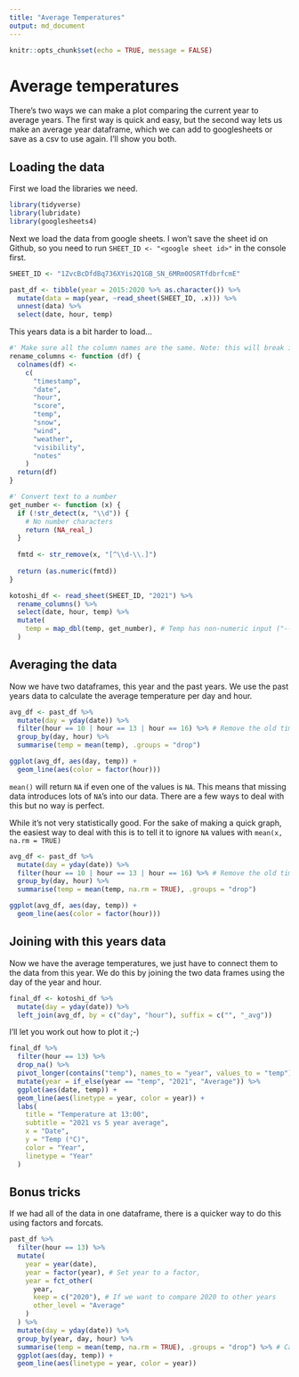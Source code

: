 ```yaml
---
title: "Average Temperatures"
output: md_document
---
```


```r
knitr::opts_chunk$set(echo = TRUE, message = FALSE)
```

# Average temperatures

There's two ways we can make a plot comparing the current year to average years. The first way is quick and easy, but the second way lets us make an average year dataframe, which we can add to googlesheets or save as a csv to use again. I'll show you both.

## Loading the data

First we load the libraries we need.
```r
library(tidyverse)
library(lubridate)
library(googlesheets4)
```

Next we load the data from google sheets. I won't save the sheet id on Github, so you need to run `SHEET_ID <- "<google sheet id>"` in the console first.

```r
SHEET_ID <- "1ZvcBcDfdBq736XYis2Q1GB_SN_6MRm0OSRTfdbrfcmE"
```

```r
past_df <- tibble(year = 2015:2020 %>% as.character()) %>% 
  mutate(data = map(year, ~read_sheet(SHEET_ID, .x))) %>% 
  unnest(data) %>% 
  select(date, hour, temp)
```

This years data is a bit harder to load...

```r
#' Make sure all the column names are the same. Note: this will break if columns are reordered
rename_columns <- function (df) {
  colnames(df) <-
    c(
      "timestamp",
      "date",
      "hour",
      "score",
      "temp",
      "snow",
      "wind",
      "weather",
      "visibility",
      "notes"
    )
  return(df)
}

#' Convert text to a number
get_number <- function (x) {
  if (!str_detect(x, "\\d")) {
    # No number characters
    return (NA_real_)
  }
  
  fmtd <- str_remove(x, "[^\\d-\\.]")
  
  return (as.numeric(fmtd))
}

kotoshi_df <- read_sheet(SHEET_ID, "2021") %>% 
  rename_columns() %>% 
  select(date, hour, temp) %>% 
  mutate(
    temp = map_dbl(temp, get_number), # Temp has non-numeric input ("--" etc)
  )
```

## Averaging the data

Now we have two dataframes, this year and the past years. We use the past years data to calculate the average temperature per day and hour.

```r
avg_df <- past_df %>% 
  mutate(day = yday(date)) %>% 
  filter(hour == 10 | hour == 13 | hour == 16) %>% # Remove the old times
  group_by(day, hour) %>% 
  summarise(temp = mean(temp), .groups = "drop")

ggplot(avg_df, aes(day, temp)) +
  geom_line(aes(color = factor(hour)))
```

`mean()` will return `NA` if even one of the values is `NA`. This means that missing data introduces lots of `NA`'s into our data. There are a few ways to deal with this but no way is perfect.

While it's not very statistically good. For the sake of making a quick graph, the easiest way to deal with this is to tell it to ignore `NA` values with `mean(x, na.rm = TRUE)`

```r
avg_df <- past_df %>% 
  mutate(day = yday(date)) %>% 
  filter(hour == 10 | hour == 13 | hour == 16) %>% # Remove the old times
  group_by(day, hour) %>% 
  summarise(temp = mean(temp, na.rm = TRUE), .groups = "drop")

ggplot(avg_df, aes(day, temp)) +
  geom_line(aes(color = factor(hour)))
```

## Joining with this years data

Now we have the average temperatures, we just have to connect them to the data from this year. We do this by joining the two data frames using the day of the year and hour.

```r
final_df <- kotoshi_df %>% 
  mutate(day = yday(date)) %>% 
  left_join(avg_df, by = c("day", "hour"), suffix = c("", "_avg"))
```

I'll let you work out how to plot it ;-)

```r
final_df %>% 
  filter(hour == 13) %>% 
  drop_na() %>% 
  pivot_longer(contains("temp"), names_to = "year", values_to = "temp") %>% 
  mutate(year = if_else(year == "temp", "2021", "Average")) %>% 
  ggplot(aes(date, temp)) +
  geom_line(aes(linetype = year, color = year)) +
  labs(
    title = "Temperature at 13:00",
    subtitle = "2021 vs 5 year average",
    x = "Date",
    y = "Temp (°C)",
    color = "Year",
    linetype = "Year"
  )
```

## Bonus tricks

If we had all of the data in one dataframe, there is a quicker way to do this using factors and forcats.

```r
past_df %>% 
  filter(hour == 13) %>% 
  mutate(
    year = year(date),
    year = factor(year), # Set year to a factor,
    year = fct_other(
      year,
      keep = c("2020"), # If we want to compare 2020 to other years
      other_level = "Average"
    )
  ) %>% 
  mutate(day = yday(date)) %>% 
  group_by(year, day, hour) %>% 
  summarise(temp = mean(temp, na.rm = TRUE), .groups = "drop") %>% # Calculate the mean of the "Average" group
  ggplot(aes(day, temp)) +
  geom_line(aes(linetype = year, color = year))
```